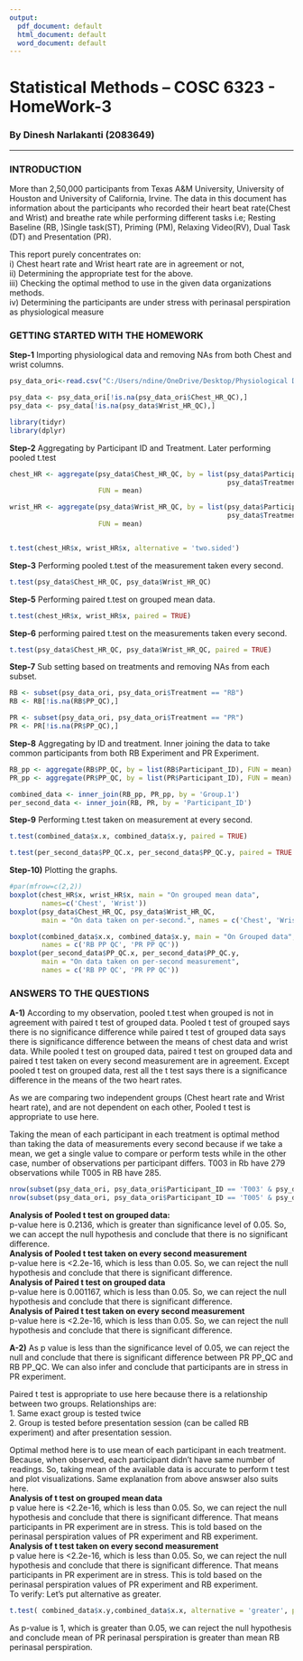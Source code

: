 ```yaml
---
output:
  pdf_document: default
  html_document: default
  word_document: default
---
```

# Statistical Methods – COSC	6323 - HomeWork-3  
### By Dinesh Narlakanti (2083649)  
  
________________________________________________________________________________  
  
### INTRODUCTION  
  
More than 2,50,000 participants from Texas A&M University, University of Houston and University of California, Irvine. The data in this document has information about the participants who recorded their heart beat rate(Chest and Wrist) and breathe rate while performing different tasks i.e; Resting Baseline (RB, )Single task(ST), Priming (PM), Relaxing Video(RV), Dual Task (DT) and Presentation (PR).  
  
This report purely concentrates on:    
i) Chest heart rate and Wrist heart rate are in agreement or not,      
ii) Determining the appropriate test for the above.  
iii) Checking the optimal method to use in the given data organizations methods.  
iv) Determining the participants are under stress with perinasal perspiration as physiological measure

### GETTING STARTED WITH THE HOMEWORK

**Step-1** Importing physiological data and removing NAs from both Chest and wrist columns.
```r
psy_data_ori<-read.csv("C:/Users/ndine/OneDrive/Desktop/Physiological Data.csv")

psy_data <- psy_data_ori[!is.na(psy_data_ori$Chest_HR_QC),]
psy_data <- psy_data[!is.na(psy_data$Wrist_HR_QC),]
```
```r
library(tidyr)
library(dplyr)
```
**Step-2** Aggregating by Participant ID and Treatment. Later performing pooled t.test
```r
chest_HR <- aggregate(psy_data$Chest_HR_QC, by = list(psy_data$Participant_ID,
                                                      psy_data$Treatment),
                      FUN = mean)

wrist_HR <- aggregate(psy_data$Wrist_HR_QC, by = list(psy_data$Participant_ID,
                                                      psy_data$Treatment),
                      FUN = mean)


t.test(chest_HR$x, wrist_HR$x, alternative = 'two.sided')
```

**Step-3** Performing pooled t.test of the measurement taken every second. 
```r
t.test(psy_data$Chest_HR_QC, psy_data$Wrist_HR_QC)
```

**Step-5** Performing paired t.test on grouped mean data.
```r
t.test(chest_HR$x, wrist_HR$x, paired = TRUE)
```

**Step-6** performing paired t.test on the measurements taken every second.
```r
t.test(psy_data$Chest_HR_QC, psy_data$Wrist_HR_QC, paired = TRUE)
```

**Step-7** Sub setting based on treatments and removing NAs from each subset.
```r
RB <- subset(psy_data_ori, psy_data_ori$Treatment == "RB")
RB <- RB[!is.na(RB$PP_QC),]

PR <- subset(psy_data_ori, psy_data_ori$Treatment == "PR")
PR <- PR[!is.na(PR$PP_QC),]
```

**Step-8** Aggregating by ID and treatment. Inner joining the data to take common participants from both RB Experiment and PR Experiment. 
```r
RB_pp <- aggregate(RB$PP_QC, by = list(RB$Participant_ID), FUN = mean)
PR_pp <- aggregate(PR$PP_QC, by = list(PR$Participant_ID), FUN = mean)

combined_data <- inner_join(RB_pp, PR_pp, by = 'Group.1')
per_second_data <- inner_join(RB, PR, by = 'Participant_ID')

```

**Step-9** Performing t.test taken on measurement at every second.
```r
t.test(combined_data$x.x, combined_data$x.y, paired = TRUE)

t.test(per_second_data$PP_QC.x, per_second_data$PP_QC.y, paired = TRUE )
```
**Step-10)** Plotting the graphs.
```r

#par(mfrow=c(2,2))
boxplot(chest_HR$x, wrist_HR$x, main = "On grouped mean data", 
        names=c('Chest', 'Wrist'))
boxplot(psy_data$Chest_HR_QC, psy_data$Wrist_HR_QC, 
        main = "On data taken on per-second.", names = c('Chest', 'Wrist') )

boxplot(combined_data$x.x, combined_data$x.y, main = "On Grouped data", 
        names = c('RB PP QC', 'PR PP QC'))
boxplot(per_second_data$PP_QC.x, per_second_data$PP_QC.y, 
        main = "On data taken on per-second measurement", 
        names = c('RB PP QC', 'PR PP QC'))
```

### ANSWERS TO THE QUESTIONS

**A-1)** According to my observation, pooled t.test when grouped is not in agreement with paired t test of grouped data. Pooled t test of grouped says there is no significance difference while paired t test of grouped data says there is significance difference between the means of chest data and wrist data. While pooled t test on grouped data, paired t test on grouped data and paired t test taken on every second measurement are in  agreement. Except pooled t test on grouped data, rest all the t test says there is a significance difference in the means of the two heart rates.  

As we are comparing two independent groups (Chest heart rate and Wrist heart rate), and are not dependent on each other, Pooled t test is appropriate to use here.   

Taking the mean of each participant in each treatment is optimal method than taking the data of measurements every second because if we take a mean, we get a single value to compare or perform tests while in the other case, number of observations per participant differs. 
T003 in Rb have 279 observations while T005 in RB have 285.
```r
nrow(subset(psy_data_ori, psy_data_ori$Participant_ID == 'T003' & psy_data_ori$Treatment == 'RB'))
nrow(subset(psy_data_ori, psy_data_ori$Participant_ID == 'T005' & psy_data_ori$Treatment == 'RB'))
```
**Analysis of Pooled t test on grouped data:**  
p-value here is 0.2136, which is greater than significance level of 0.05. So, we can accept the null hypothesis and conclude that there is no significant difference.  
**Analysis of Pooled t test taken on every second measurement**  
p-value here is <2.2e-16, which is less than 0.05. So, we can reject the null hypothesis and conclude that there is significant difference.  
**Analysis of Paired t test on grouped data**  
p-value here is 0.001167, which is less than 0.05. So, we can reject the null hypothesis and conclude that there is significant difference.  
**Analysis of Paired t test taken on every second measurement**  
p-value here is <2.2e-16, which is less than 0.05. So, we can reject the null hypothesis and conclude that there is significant difference.
  
**A-2)** As p value is less than the significance level of 0.05, we can reject the null and conclude that there is significant difference between PR PP_QC and RB PP_QC. We can also infer and conclude that participants are in stress in PR experiment.  

Paired t test is appropriate to use here because there is a relationship between two groups. Relationships are:  
1. Same exact group is tested twice  
2. Group is tested before presentation session (can be called RB experiment) and after presentation session.  

Optimal method here is to use mean of each participant in each treatment. Because, when observed, each participant didn't have same number of readings. So, taking mean of the available data is accurate to perform t test and plot visualizations. Same explanation from above answser also suits here.    
**Analysis of t test on grouped mean data**  
p value here is <2.2e-16, which is less than 0.05. So, we can reject the null hypothesis and conclude that there is significant difference. That means participants in PR experiment are in stress. This is told based on the perinasal perspiration values of PR experiment and RB experiment.  
**Analysis of t test taken on every second measurement**  
p value here is <2.2e-16, which is less than 0.05. So, we can reject the null hypothesis and conclude that there is significant difference. That means participants in PR experiment are in stress. This is told based on the perinasal perspiration values of PR experiment and RB experiment.  
To verify: Let's put alternative as greater.
```r
t.test( combined_data$x.y,combined_data$x.x, alternative = 'greater', paired = TRUE)
```
As p-value is 1, which is greater than 0.05, we can reject the null hypothesis and conclude mean of PR perinasal perspiration is greater than mean RB perinasal perspiration.  

